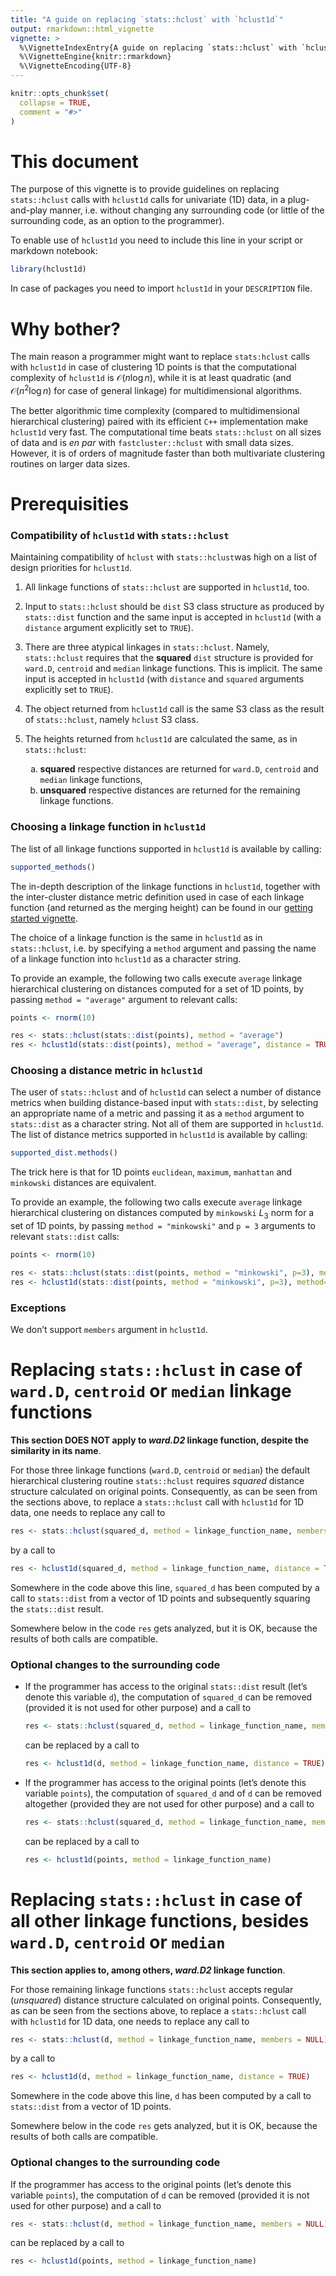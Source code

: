 ```yaml
---
title: "A guide on replacing `stats::hclust` with `hclust1d`"
output: rmarkdown::html_vignette
vignette: >
  %\VignetteIndexEntry{A guide on replacing `stats::hclust` with `hclust1d`}
  %\VignetteEngine{knitr::rmarkdown}
  %\VignetteEncoding{UTF-8}
---
```


```r
knitr::opts_chunk$set(
  collapse = TRUE,
  comment = "#>"
)
```


# This document

The purpose of this vignette is to provide guidelines on replacing `stats::hclust` calls with
`hclust1d` calls for univariate (1D) data, in a plug-and-play manner, i.e. without changing any surrounding code (or little of the surrounding code, as an option to the programmer).

To enable use of `hclust1d` you need to include this line in your script or markdown notebook:
```r
library(hclust1d)
```

In case of packages you need to import `hclust1d` in your `DESCRIPTION` file.

# Why bother?

The main reason a programmer might want to replace `stats:hclust` calls with
`hclust1d` in case of clustering 1D points is that the computational complexity of `hclust1d` is $\mathcal{O}(n\log n)$, while it is at least quadratic (and $\mathcal{O}(n^2\log n)$ for case of general linkage) for multidimensional algorithms.

The better algorithmic time complexity (compared to multidimensional hierarchical clustering) paired with its efficient `C++` implementation make `hclust1d` very fast. The computational time beats `stats::hclust` on all sizes of data and is *en par* with `fastcluster::hclust` with small data sizes. However, it is of orders of magnitude faster than both multivariate clustering routines on larger data sizes.

# Prerequisities

### Compatibility of `hclust1d` with `stats::hclust`

Maintaining compatibility of `hclust` with `stats::hclust`was high on a list of design priorities for `hclust1d`. 

1. All linkage functions of `stats::hclust` are supported in `hclust1d`, too. 
2. Input to `stats::hclust` should be `dist` S3 class structure as produced by `stats::dist` function and the same input is accepted in `hclust1d` (with a `distance` argument explicitly set to `TRUE`).
3. There are three atypical linkages in `stats::hclust`. Namely, `stats::hclust` requires that the **squared** `dist` structure is provided for `ward.D`, `centroid` and `median` linkage functions. This is implicit. The same input is accepted in `hclust1d` (with `distance` and `squared` arguments explicitly set to `TRUE`).
4. The object returned from `hclust1d` call is the same S3 class as the result of `stats::hclust`, namely `hclust` S3 class.
5. The heights returned from `hclust1d` are calculated the same, as in `stats::hclust`:

   a. **squared** respective distances are returned for `ward.D`, `centroid` and `median` linkage functions,
   b. **unsquared** respective distances are returned for the remaining linkage functions.

### Choosing a linkage function in `hclust1d`

The list of all linkage functions supported in `hclust1d` is available by calling:
```r
supported_methods()
```

The in-depth description of the linkage functions in `hclust1d`, together with the inter-cluster distance metric definition used in case of each linkage function (and returned as the merging height) can be found in our [getting started vignette](https://cran.r-project.org/package=hclust1d/vignettes/getting-started.html).

The choice of a linkage function is the same in `hclust1d` as in `stats::hclust`, i.e. by specifying a `method` argument and passing the name of a linkage function into `hclust1d` as a character string.

To provide an example, the following two calls execute `average` linkage hierarchical clustering on distances computed for a set of 1D points, by passing `method = "average"` argument to relevant calls:
```r
points <- rnorm(10)

res <- stats::hclust(stats::dist(points), method = "average")
res <- hclust1d(stats::dist(points), method = "average", distance = TRUE)
```

### Choosing a distance metric in `hclust1d`

The user of `stats::hclust` and of `hclust1d` can select a number of distance metrics when building distance-based input with `stats::dist`, by selecting an appropriate name of a metric and passing it as a `method` argument to `stats::dist` as a character string. Not all of them are supported in `hclust1d`. The list of distance metrics supported in `hclust1d` is available by calling:
```r
supported_dist.methods()
```

The trick here is that for 1D points `euclidean`, `maximum`, `manhattan` and `minkowski` distances are equivalent. 

To provide an example, the following two calls execute `average` linkage hierarchical clustering on distances computed by `minkowski` $L_3$ norm for a set of 1D points, by passing `method = "minkowski"` and `p = 3` arguments to relevant `stats::dist` calls:
```r
points <- rnorm(10)

res <- stats::hclust(stats::dist(points, method = "minkowski", p=3), method="average")
res <- hclust1d(stats::dist(points, method = "minkowski", p=3), method="average", distance = TRUE)
```


### Exceptions

We don't support `members` argument in `hclust1d`.

# Replacing `stats::hclust` in case of `ward.D`, `centroid` or `median` linkage functions

**This section DOES NOT apply to *ward.D2* linkage function, despite the similarity in its name**.

For those three linkage functions (`ward.D`, `centroid` or `median`) the default hierarchical clustering routine `stats::hclust` requires *squared* distance structure calculated on original points. Consequently, as can be seen from the sections above, to replace a `stats::hclust` call with `hclust1d` for 1D data, one needs to replace any call to
```r
res <- stats::hclust(squared_d, method = linkage_function_name, members = NULL)
```
by a call to
```r
res <- hclust1d(squared_d, method = linkage_function_name, distance = TRUE, square = TRUE)
```

Somewhere in the code above this line, `squared_d` has been computed by a call to
`stats::dist` from a vector of 1D points and subsequently squaring the `stats::dist` result.

Somewhere below in the code `res` gets analyzed, but it is OK, because the results of both calls are compatible.

### Optional changes to the surrounding code

- If the programmer has access to the original `stats::dist` result (let's denote this variable `d`), the computation of `squared_d` can be removed (provided it is not used for other purpose) and a call to
  ```r
  res <- stats::hclust(squared_d, method = linkage_function_name, members = NULL)
  ```
  can be replaced
  by a call to
  ```r
  res <- hclust1d(d, method = linkage_function_name, distance = TRUE)
  ```

- If the programmer has access to the original points (let's denote this variable `points`), the computation of `squared_d` and of `d` can be removed altogether  (provided they are not used for other purpose) and a call to
  ```r
  res <- stats::hclust(squared_d, method = linkage_function_name, members = NULL)
  ```
  can be replaced
  by a call to
  ```r
  res <- hclust1d(points, method = linkage_function_name)
  ```

# Replacing `stats::hclust` in case of all other linkage functions, besides `ward.D`, `centroid` or `median`

**This section applies to, among others, *ward.D2* linkage function**.

For those remaining linkage functions `stats::hclust` accepts regular (*unsquared*) distance structure calculated on original points. Consequently, as can be seen from the sections above, to replace a `stats::hclust` call with `hclust1d` for 1D data, one needs to replace any call to
```r
res <- stats::hclust(d, method = linkage_function_name, members = NULL)
```
by a call to
```r
res <- hclust1d(d, method = linkage_function_name, distance = TRUE)
```

Somewhere in the code above this line, `d` has been computed by a call to
`stats::dist` from a vector of 1D points.

Somewhere below in the code `res` gets analyzed, but it is OK, because the results of both calls are compatible.

### Optional changes to the surrounding code

If the programmer has access to the original points (let's denote this variable `points`), the computation of `d` can be removed (provided it is not used for other purpose) and a call to
```r
res <- stats::hclust(d, method = linkage_function_name, members = NULL)
```
can be replaced
by a call to
```r
res <- hclust1d(points, method = linkage_function_name)
```
